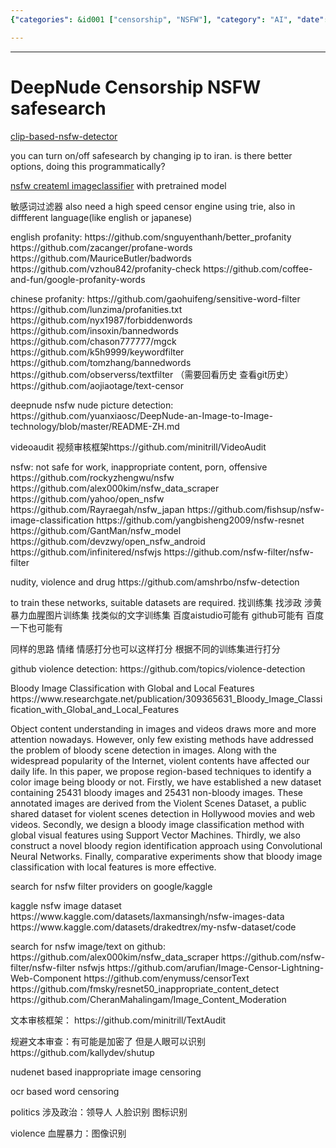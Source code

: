 ```yaml
---
{"categories": &id001 ["censorship", "NSFW"], "category": "AI", "date": "2023-12-22 23:52:59", "description": "AI-based NSFW detection utilizes image classification, profanity filters, and violence detection through techniques such as SVM and CNNs, with a focus on bloody images. Content moderation tools involve text/image filters, evasion methods, and political considerations.", "tags": *id001, "title": "DeepNude Censorship NSFW safesearch"}

---
```


------

# DeepNude Censorship NSFW safesearch

[clip-based-nsfw-detector](https://github.com/LAION-AI/CLIP-based-NSFW-Detector)

you can turn on/off safesearch by changing ip to iran. is there better options, doing this programmatically?

[nsfw createml imageclassifier](https://github.com/anupamchugh/iowncode/tree/master/NSFWCreateMLImageClassifier/NSFWCreateMLImageClassifier) with pretrained model

敏感词过滤器 also need a high speed censor engine using trie, also in diffferent language(like english or japanese)

english profanity:
https://github.com/snguyenthanh/better_profanity
https://github.com/zacanger/profane-words
https://github.com/MauriceButler/badwords
https://github.com/vzhou842/profanity-check
https://github.com/coffee-and-fun/google-profanity-words

chinese profanity:
https://github.com/gaohuifeng/sensitive-word-filter
https://github.com/lunzima/profanities.txt
https://github.com/nyx1987/forbiddenwords
https://github.com/insoxin/bannedwords
https://github.com/chason777777/mgck
https://github.com/k5h9999/keywordfilter
https://github.com/tomzhang/bannedwords
https://github.com/observerss/textfilter （需要回看历史 查看git历史）
https://github.com/aojiaotage/text-censor

deepnude nsfw nude picture detection:
https://github.com/yuanxiaosc/DeepNude-an-Image-to-Image-technology/blob/master/README-ZH.md

videoaudit 视频审核框架https://github.com/minitrill/VideoAudit

nsfw: not safe for work, inappropriate content, porn, offensive
https://github.com/rockyzhengwu/nsfw
https://github.com/alex000kim/nsfw_data_scraper
https://github.com/yahoo/open_nsfw
https://github.com/Rayraegah/nsfw_japan
https://github.com/fishsup/nsfw-image-classification
https://github.com/yangbisheng2009/nsfw-resnet
https://github.com/GantMan/nsfw_model
https://github.com/devzwy/open_nsfw_android
https://github.com/infinitered/nsfwjs
https://github.com/nsfw-filter/nsfw-filter

nudity, violence and drug
https://github.com/amshrbo/nsfw-detection

to train these networks, suitable datasets are required.
找训练集 找涉政 涉黄 暴力血腥图片训练集 找类似的文字训练集 百度aistudio可能有 github可能有 百度一下也可能有

同样的思路 情绪 情感打分也可以这样打分 根据不同的训练集进行打分

github violence detection:
https://github.com/topics/violence-detection

Bloody Image Classification with Global and Local Features
https://www.researchgate.net/publication/309365631_Bloody_Image_Classification_with_Global_and_Local_Features

Object content understanding in images and videos draws more and more attention nowadays. However, only few existing methods have addressed the problem of bloody scene detection in images. Along with the widespread popularity of the Internet, violent contents have affected our daily life. In this paper, we propose region-based techniques to identify a color image being bloody or not. Firstly, we have established a new dataset containing 25431 bloody images and 25431 non-bloody images. These annotated images are derived from the Violent Scenes Dataset, a public shared dataset for violent scenes detection in Hollywood movies and web videos. Secondly, we design a bloody image classification method with global visual features using Support Vector Machines. Thirdly, we also construct a novel bloody region identification approach using Convolutional Neural Networks. Finally, comparative experiments show that bloody image classification with local features is more effective.

search for nsfw filter providers on google/kaggle

kaggle nsfw image dataset
https://www.kaggle.com/datasets/laxmansingh/nsfw-images-data
https://www.kaggle.com/datasets/drakedtrex/my-nsfw-dataset/code

search for nsfw image/text on github:
https://github.com/alex000kim/nsfw_data_scraper
https://github.com/nsfw-filter/nsfw-filter
nsfwjs
https://github.com/arufian/Image-Censor-Lightning-Web-Component
https://github.com/enymuss/censorText
https://github.com/fmsky/resnet50_inappropriate_content_detect
https://github.com/CheranMahalingam/Image_Content_Moderation

文本审核框架：
https://github.com/minitrill/TextAudit

规避文本审查：有可能是加密了 但是人眼可以识别
https://github.com/kallydev/shutup

nudenet based inappropriate image censoring

ocr based word censoring

politics
涉及政治：领导人 人脸识别 图标识别

violence 
血腥暴力：图像识别

